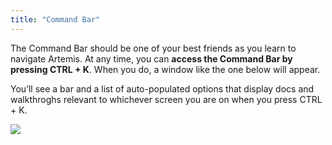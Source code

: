 ```yaml
---
title: "Command Bar"
---
```

The Command Bar should be one of your best friends as you learn to navigate Artemis. At any time, you can **access the Command Bar by pressing CTRL + K**. When you do, a window like the one below will appear. 

You’ll see a bar and a list of auto-populated options that display docs and walkthroghs relevant to whichever screen you are on when you press CTRL + K.

<Frame caption="This is what the command bar looks like">
  <img src="https://d27n7fycrsusaz.cloudfront.net/ctrlk.JPG" />
</Frame>
